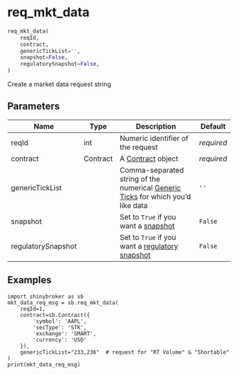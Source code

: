 # req_mkt_data { #shinybroker.req_mkt_data }

```python
req_mkt_data(
    reqId,
    contract,
    genericTickList='',
    snapshot=False,
    regulatorySnapshot=False,
)
```

Create a market data request string

## Parameters {.doc-section .doc-section-parameters}

| Name               | Type     | Description                                                                                                                                                                 | Default    |
|--------------------|----------|-----------------------------------------------------------------------------------------------------------------------------------------------------------------------------|------------|
| reqId              | int      | Numeric identifier of the request                                                                                                                                           | _required_ |
| contract           | Contract | A [Contract](`shinybroker.Contract`) object                                                                                                                                 | _required_ |
| genericTickList    |          | Comma-separated string of the numerical [Generic Ticks](https://www.interactivebrokers.com/campus/ibkr-api-page/twsapi-doc/#available-tick-types) for which you'd like data | `''`       |
| snapshot           |          | Set to `True` if you want a [snapshot](https://www.interactivebrokers.com/campus/ibkr-api-page/twsapi-doc/#streaming-data-snapshot)                                         | `False`    |
| regulatorySnapshot |          | Set to `True` if you want a [regulatory snapshot](https://www.interactivebrokers.com/campus/ibkr-api-page/twsapi-doc/#regulatory-snapshot)                                  | `False`    |

## Examples {.doc-section .doc-section-examples}

```
import shinybroker as sb
mkt_data_req_msg = sb.req_mkt_data(
    reqId=1,
    contract=sb.Contract({
        'symbol': 'AAPL',
        'secType': 'STK',
        'exchange': 'SMART',
        'currency': 'USD'
    }),
    genericTickList="233,236"  # request for "RT Volume" & "Shortable"
)
print(mkt_data_req_msg)
```